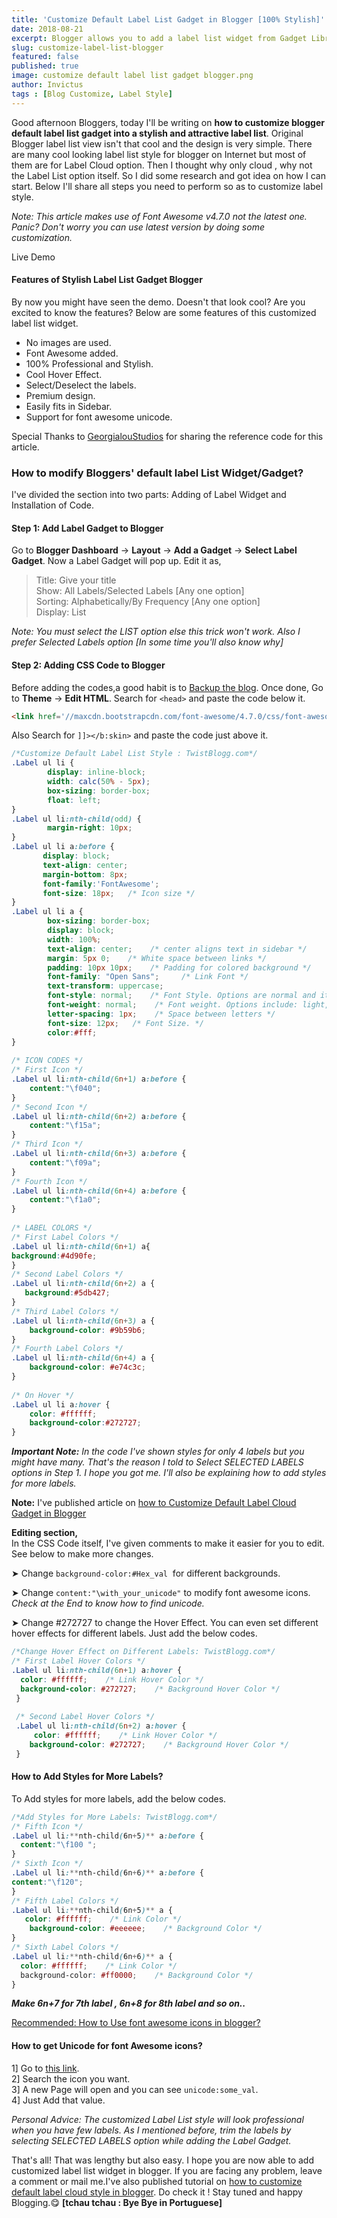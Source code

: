 ```yaml
---
title: 'Customize Default Label List Gadget in Blogger [100% Stylish]'
date: 2018-08-21
excerpt: Blogger allows you to add a label list widget from Gadget Library. However, the design is obsolete. In this tutorial, we will customize and make default label list type stylish.
slug: customize-label-list-blogger
featured: false
published: true
image: customize default label list gadget blogger.png
author: Invictus
tags : [Blog Customize, Label Style]
---
```


Good afternoon Bloggers, today I'll be writing on **how to customize blogger default label list gadget into a stylish and attractive label list**. Original Blogger label list view isn't that cool and the design is very simple. There are many cool looking label list style for blogger on Internet but most of them are for Label Cloud option. Then I thought why only cloud , why not the Label List option itself. So I did some research and got idea on how I can start. Below I'll share all steps you need to perform so as to customize label style.  
  


_Note: This article makes use of Font Awesome v4.7.0 not the latest one. Panic? Don't worry you can use latest version by doing some customization._  


<Div textAlign="center">
<ButtonLink href="https://hdmoviesyard.blogspot.com" rel="nofollow noopener noreferrer external" variant="primary" target="_blank"><Icon name="link" size="6" mr="2"/>Live Demo</ButtonLink>
</Div>  
  

#### Features of Stylish Label List Gadget Blogger

By now you might have seen the demo. Doesn't that look cool? Are you excited to know the features? Below are some features of this customized label list widget.  

*   No images are used.
*   Font Awesome added.
*   100% Professional and Stylish.
*   Cool Hover Effect.
*   Select/Deselect the labels.
*   Premium design.
*   Easily fits in Sidebar.
*   Support for font awesome unicode.

  
Special Thanks to <a href="https://georgialoustudios.com/customize-blogger-label-gadget/" rel="nofollow noreferrer noopener external">GeorgialouStudios</a> for sharing the reference code for this article.  
  


### How to modify Bloggers' default label List Widget/Gadget?


I've divided the section into two parts: Adding of Label Widget and Installation of Code.  
  

#### Step 1: Add Label Gadget to Blogger

Go to **Blogger Dashboard** → **Layout** → **Add a Gadget** → **Select Label Gadget**.  Now a Label Gadget will pop up. Edit it as,  

> Title: Give your title  
> Show: All Labels/Selected Labels [Any one option]  
> Sorting: Alphabetically/By Frequency [Any one option]  
> Display: List

_Note: You must select the LIST option else this trick won't work. Also I prefer Selected Labels option \[In some time you'll also know why\]_  
  

#### Step 2: Adding CSS Code to Blogger

Before adding the codes,a good habit is to [Backup the blog](http://twistblogg.blogspot.com/2014/05/how-to-backup-all-blogger-blogs-with-google-takeout.html). Once done, Go to **Theme** → **Edit HTML**. Search for `<head>` and paste the code below it.  

```html
<link href='//maxcdn.bootstrapcdn.com/font-awesome/4.7.0/css/font-awesome.min.css' rel='stylesheet'/>
```  

Also Search for `]]></b:skin>` and paste the code just above it.  

```css title=main.css
/*Customize Default Label List Style : TwistBlogg.com*/  
.Label ul li {  
        display: inline-block;  
        width: calc(50% - 5px);  
        box-sizing: border-box;  
        float: left;        
}  
.Label ul li:nth-child(odd) {  
        margin-right: 10px;  
}  
.Label ul li a:before {  
       display: block;  
       text-align: center;  
       margin-bottom: 8px;  
       font-family:'FontAwesome';  
       font-size: 18px;   /* Icon size */  
}  
.Label ul li a {  
        box-sizing: border-box;  
        display: block;  
        width: 100%;  
        text-align: center;    /* center aligns text in sidebar */ 
        margin: 5px 0;    /* White space between links */ 
        padding: 10px 10px;    /* Padding for colored background */ 
        font-family: "Open Sans";     /* Link Font */  
        text-transform: uppercase;  
        font-style: normal;    /* Font Style. Options are normal and italics. */ 
        font-weight: normal;    /* Font weight. Options include: light, normal, bold, */  
        letter-spacing: 1px;    /* Space between letters */  
        font-size: 12px;   /* Font Size. */  
        color:#fff;  
}  
  
/* ICON CODES */ 
/* First Icon */  
.Label ul li:nth-child(6n+1) a:before {  
    content:"\f040";  
}  
/* Second Icon */ 
.Label ul li:nth-child(6n+2) a:before {  
    content:"\f15a";  
}  
/* Third Icon */  
.Label ul li:nth-child(6n+3) a:before {  
    content:"\f09a";  
}  
/* Fourth Icon */  
.Label ul li:nth-child(6n+4) a:before {  
    content:"\f1a0";  
}  
  
/* LABEL COLORS */ 
/* First Label Colors */  
.Label ul li:nth-child(6n+1) a{  
background:#4d90fe;  
}  
/* Second Label Colors */  
.Label ul li:nth-child(6n+2) a {  
   background:#5db427;  
}  
/* Third Label Colors */  
.Label ul li:nth-child(6n+3) a {  
    background-color: #9b59b6;  
}  
/* Fourth Label Colors */  
.Label ul li:nth-child(6n+4) a {  
    background-color: #e74c3c;  
}  
  
/* On Hover */  
.Label ul li a:hover {  
    color: #ffffff;    
    background-color:#272727;   
} 
```  

_**Important Note:** In the code I've shown styles for only 4 labels but you might have many. That's the reason I told to Select SELECTED LABELS options in Step 1. I hope you got me. I'll also be explaining how to add styles for more labels._  
  

**Note:** I've published article on [how to Customize Default Label Cloud Gadget in Blogger](https://twistblogg.blogspot.com/2018/09/customize-default-label-cloud-in-blogger.html)

  
  
**Editing section,**  
In the CSS Code itself, I've given comments to make it easier for you to edit. See below to make more changes.  
  
➤ Change `background-color:#Hex_val`  for different backgrounds.  
  
➤ Change `content:"\with_your_unicode"` to modify font awesome icons. _Check at the End to know how to find unicode._  
  
➤ Change #272727 to change the Hover Effect. You can even set different hover effects for different labels. Just add the below codes.  

```css 
/*Change Hover Effect on Different Labels: TwistBlogg.com*/ 
/* First Label Hover Colors */  
.Label ul li:nth-child(6n+1) a:hover {  
  color: #ffffff;    /* Link Hover Color */  
  background-color: #272727;    /* Background Hover Color */  
 }  
   
 /* Second Label Hover Colors */  
 .Label ul li:nth-child(6n+2) a:hover {  
     color: #ffffff;    /* Link Hover Color */  
    background-color: #272727;    /* Background Hover Color */  
 }
```


#### How to Add Styles for More Labels?

To Add styles for more labels, add the below codes.  
  
```css
/*Add Styles for More Labels: TwistBlogg.com*/ 
/* Fifth Icon */  
.Label ul li:**nth-child(6n+5)** a:before {  
  content:"\f100 ";  
}  
/* Sixth Icon */  
.Label ul li:**nth-child(6n+6)** a:before {  
content:"\f120";  
}  
/* Fifth Label Colors */  
.Label ul li:**nth-child(6n+5)** a {  
   color: #ffffff;    /* Link Color */  
    background-color: #eeeeee;    /* Background Color */  
}  
/* Sixth Label Colors */  
.Label ul li:**nth-child(6n+6)** a {  
  color: #ffffff;    /* Link Color */  
  background-color: #ff0000;    /* Background Color */  
}
```
  
**_Make 6n+7 for 7th label , 6n+8 for 8th label and so on.._**  
  
[Recommended: How to Use font awesome icons in blogger?](http://twistblogg.blogspot.com/2014/01/How-To-Use-FontAwesome-Icons-In-Blogger.html)  
  

#### How to get Unicode for font Awesome icons?

1] Go to <a href="https://fontawesome.com/v4.7.0/icons/" rel="nofollow noopener noreferrer external" target="_blank">this link</a>.  
2] Search the icon you want.  
3] A new Page will open and you can see `unicode:some_val`.  
4] Just Add that value.  
  
_Personal Advice: The customized Label List style will look professional when you have few labels. As I mentioned before, trim the labels by selecting SELECTED LABELS option while adding the Label Gadget._  
  
That's all! That was lengthy but also easy. I hope you are now able to add customized label list widget in blogger. If you are facing any problem, leave a comment or mail me.I've also published tutorial on [how to customize default label cloud style in blogger](https://twistblogg.blogspot.com/2018/09/customize-default-label-cloud-in-blogger.html). Do check it ! Stay tuned and happy Blogging.😋 **\[tchau tchau : Bye Bye in Portuguese\]**